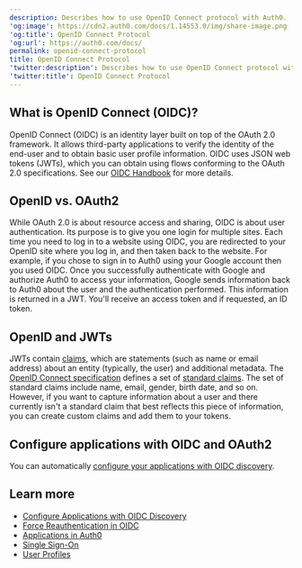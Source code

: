```yaml
---
description: Describes how to use OpenID Connect protocol with Auth0.
'og:image': https://cdn2.auth0.com/docs/1.14553.0/img/share-image.png
'og:title': OpenID Connect Protocol
'og:url': https://auth0.com/docs/
permalink: openid-connect-protocol
title: OpenID Connect Protocol
'twitter:description': Describes how to use OpenID Connect protocol with Auth0.
'twitter:title': OpenID Connect Protocol
---
```

## What is OpenID Connect (OIDC)?

<Tooltip tip="OpenID: Open standard for authentication that allows applications to verify users' identities without collecting and storing login information." cta="View Glossary" href="/docs/glossary?term=OpenID">OpenID</Tooltip> Connect (OIDC) is an identity layer built on top of the <Tooltip tip="OpenID: Open standard for authentication that allows applications to verify users' identities without collecting and storing login information." cta="View Glossary" href="/docs/glossary?term=OAuth+2.0">OAuth 2.0</Tooltip> framework. It allows third-party applications to verify the identity of the end-user and to obtain basic user profile information. OIDC uses <Tooltip tip="JSON Web Token (JWT): Standard ID Token format (and often Access Token format) used to represent claims securely between two parties." cta="View Glossary" href="/docs/glossary?term=JSON+web+tokens">JSON web tokens</Tooltip> (JWTs), which you can obtain using flows conforming to the OAuth 2.0 specifications. See our [OIDC Handbook](https://auth0.com/resources/ebooks/the-openid-connect-handbook) for more details.

## OpenID vs. OAuth2

While OAuth 2.0 is about resource access and sharing, OIDC is about user authentication. Its purpose is to give you one login for multiple sites. Each time you need to log in to a website using OIDC, you are redirected to your OpenID site where you log in, and then taken back to the website. For example, if you chose to sign in to Auth0 using your Google account then you used OIDC. Once you successfully authenticate with Google and authorize Auth0 to access your information, Google sends information back to Auth0 about the user and the authentication performed. This information is returned in a JWT. You'll receive an <Tooltip tip="Access Token: Authorization credential, in the form of an opaque string or JWT, used to access an API." cta="View Glossary" href="/docs/glossary?term=access+token">access token</Tooltip> and if requested, an <Tooltip tip="Access Token: Authorization credential, in the form of an opaque string or JWT, used to access an API." cta="View Glossary" href="/docs/glossary?term=ID+token">ID token</Tooltip>.

## OpenID and JWTs

JWTs contain [claims](/docs/secure/tokens/json-web-tokens/json-web-token-claims), which are statements (such as name or email address) about an entity (typically, the user) and additional metadata. The [OpenID Connect specification](https://openid.net/specs/openid-connect-core-1_0.html) defines a set of [standard claims](https://openid.net/specs/openid-connect-core-1_0.html#StandardClaims). The set of standard claims include name, email, gender, birth date, and so on. However, if you want to capture information about a user and there currently isn't a standard claim that best reflects this piece of information, you can create custom claims and add them to your tokens.

## Configure applications with OIDC and OAuth2

You can automatically [configure your applications with OIDC discovery](/docs/get-started/applications/configure-applications-with-oidc-discovery).

## Learn more

* [Configure Applications with OIDC Discovery](/docs/get-started/applications/configure-applications-with-oidc-discovery)
* [Force Reauthentication in OIDC](/docs/authenticate/login/max-age-reauthentication)
* [Applications in Auth0](/docs/get-started/applications)
* [Single Sign-On](/docs/authenticate/single-sign-on)
* [User Profiles](/docs/manage-users/user-accounts/user-profiles)